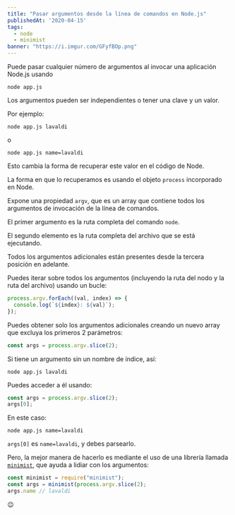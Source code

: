 ```yaml
---
title: "Pasar argumentos desde la línea de comandos en Node.js"
publishedAt: '2020-04-15'
tags:
  - node
  - minimist
banner: "https://i.imgur.com/GFyfBOp.png"
---
```


Puede pasar cualquier número de argumentos al invocar una aplicación Node.js usando

```shell
node app.js
```

Los argumentos pueden ser independientes o tener una clave y un valor.

Por ejemplo:

```shell
node app.js lavaldi
```

o

```shell
node app.js name=lavaldi
```

Esto cambia la forma de recuperar este valor en el código de Node.

La forma en que lo recuperamos es usando el objeto `process` incorporado en Node.

Expone una propiedad `argv`, que es un array que contiene todos los argumentos de invocación de la línea de comandos.

El primer argumento es la ruta completa del comando `node`.

El segundo elemento es la ruta completa del archivo que se está ejecutando.

Todos los argumentos adicionales están presentes desde la tercera posición en adelante.

Puedes iterar sobre todos los argumentos (incluyendo la ruta del nodo y la ruta del archivo) usando un bucle:

```javascript
process.argv.forEach((val, index) => {
  console.log(`${index}: ${val}`);
});
```

Puedes obtener solo los argumentos adicionales creando un nuevo array que excluya los primeros 2 parámetros:

```javascript
const args = process.argv.slice(2);
```

Si tiene un argumento sin un nombre de índice, así:

```shell
node app.js lavaldi
```

Puedes acceder a él usando:

```javascript
const args = process.argv.slice(2);
args[0];
```

En este caso:

```shell
node app.js name=lavaldi
```

`args[0]` es `name=lavaldi`, y debes parsearlo.

Pero, la mejor manera de hacerlo es mediante el uso de una librería llamada [`minimist`](https://www.npmjs.com/package/minimist), que ayuda a lidiar con los argumentos:

```javascript
const minimist = require("minimist");
const args = minimist(process.argv.slice(2);
args.name // lavaldi
```

😉
